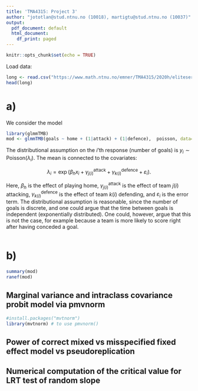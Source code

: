 ```yaml
---
title: 'TMA4315: Project 3'
author: "jototlan@stud.ntnu.no (10018), martigtu@stud.ntnu.no (10037)"
output:
  pdf_document: default
  html_document:
    df_print: paged
---
```


```r
knitr::opts_chunk$set(echo = TRUE)
```

Load data:
```r
long <- read.csv("https://www.math.ntnu.no/emner/TMA4315/2020h/eliteserie.csv", colClasses = c("factor","factor","factor","numeric"))
head(long)
```
# a)
We consider the model
```r
library(glmmTMB)
mod <- glmmTMB(goals ~ home + (1|attack) + (1|defence),  poisson, data=long, REML=TRUE)
```

The distributional assumption on the $i$'th response (number of goals) is $y_{i} \sim \mathrm{Poisson}(\lambda_{i})$. The mean is connected to the covariates:

$$
\lambda_i = \exp\left(\beta_h x_{i} + \gamma_{j(i)}^\text{attack} + \gamma_{k(i)}^{\text{defence}} + \varepsilon_{i}\right).
$$

Here, $\beta_h$ is the effect of playing home,  $\gamma_{j(i)}^\text{attack}$ is the effect of team $j(i)$ attacking, $\gamma_{k(i)}^{\text{defence}}$ is the effect of team $k(i)$ defending, and $\varepsilon_{i}$ is the error term. The distributional assumption is reasonable, since the number of goals is discrete, and one could argue that the time between goals is independent (exponentially distributed). One could, however, argue that this is not the case, for example because a team is more likely to score right after having conceded a goal.

```r

```

# b)

```r
summary(mod)
ranef(mod)
```


## Marginal variance and intraclass covariance probit model via pmvnorm

```r
#install.packages("mvtnorm")
library(mvtnorm) # to use pmvnorm()
```

## Power of correct mixed vs misspecified fixed effect model vs pseudoreplication

## Numerical computation of the critical value for LRT test of random slope



